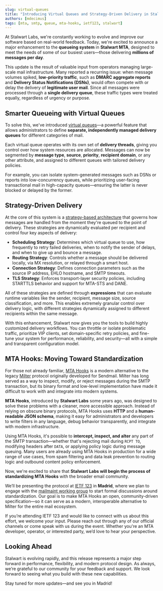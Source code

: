 ```yaml
---
slug: virtual-queues
title: "Introducing Virtual Queues and Strategy-Driven Delivery in Stalwart MTA"
authors: [mdecimus]
tags: [mta, smtp, queue, mta-hooks, ietf123, stalwart]
---
```


At Stalwart Labs, we're constantly working to evolve and improve our software based on real-world feedback. Today, we're excited to announce a major enhancement to the **queueing system** in **Stalwart MTA**, designed to meet the needs of some of our busiest users—those delivering **millions of messages per day**.

This update is the result of valuable input from operators managing large-scale mail infrastructure. Many reported a recurring issue: when message volumes spiked, **low-priority traffic**, such as **DMARC aggregate reports** and **Delivery Status Notifications (DSNs)**, would often compete with or delay the delivery of **legitimate user mail**. Since all messages were processed through a **single delivery queue**, these traffic types were treated equally, regardless of urgency or purpose.

## Smarter Queueing with Virtual Queues

To solve this, we've introduced [virtual queues](/docs/mta/outbound/queue)—a powerful feature that allows administrators to define **separate, independently managed delivery queues** for different categories of mail.

Each virtual queue operates with its own set of **delivery threads**, giving you control over how system resources are allocated. Messages can now be segmented by **message type**, **source**, **priority**, **recipient domain**, or any other attribute, and assigned to different queues with tailored delivery policies.

For example, you can isolate system-generated messages such as DSNs or reports into low-concurrency queues, while prioritizing user-facing transactional mail in high-capacity queues—ensuring the latter is never blocked or delayed by the former.

## Strategy-Driven Delivery

At the core of this system is a [strategy-based architecture](/docs/mta/outbound/strategy) that governs how messages are handled from the moment they're queued to the point of delivery. These strategies are dynamically evaluated per recipient and control four key aspects of delivery:

- **Scheduling Strategy**: Determines which virtual queue to use, how frequently to retry failed deliveries, when to notify the sender of delays, and when to give up and bounce a message.
- **Routing Strategy**: Controls whether a message should be delivered locally, via MX resolution, or relayed through a smart host.
- **Connection Strategy**: Defines connection parameters such as the source IP address, EHLO hostname, and SMTP timeouts.
- **TLS Strategy**: Enforces transport-layer security policies, including STARTTLS behavior and support for MTA-STS and DANE.

All of these strategies are defined through **expressions** that can evaluate runtime variables like the sender, recipient, message size, source classification, and more. This enables extremely granular control over delivery logic, with different strategies dynamically assigned to different recipients within the same message.

With this enhancement, Stalwart now gives you the tools to build highly customized delivery workflows. You can throttle or isolate problematic traffic, prioritize VIP clients, set domain-specific retry policies, and fine-tune your system for performance, reliability, and security—all with a simple and transparent configuration model.

## MTA Hooks: Moving Toward Standardization

For those not already familiar, [MTA Hooks](/docs/mta/filter/mtahooks) is a modern alternative to the legacy [Milter](/docs/mta/filter/milter) protocol originally developed for Sendmail. Milter has long served as a way to inspect, modify, or reject messages during the SMTP transaction, but its binary format and low-level implementation have made it difficult to work with and integrate into modern systems.

**MTA Hooks**, introduced by **Stalwart Labs** some years ago, was designed to solve these problems with a cleaner, more accessible approach. Instead of relying on obscure binary protocols, MTA Hooks uses **HTTP** and a **human-readable JSON schema**, making it easy for administrators and developers to write filters in any language, debug behavior transparently, and integrate with modern infrastructure.

Using MTA Hooks, it's possible to **intercept, inspect, and alter** any part of the SMTP transaction—whether that's rejecting mail during `RCPT TO`, modifying headers after `DATA`, or applying policy logic during message queuing. Many users are already using MTA Hooks in production for a wide range of use cases, from spam filtering and data leak prevention to routing logic and outbound content policy enforcement.

Now, we're excited to share that **Stalwart Labs will begin the process of standardizing MTA Hooks** with the broader email community.

We’ll be presenting the protocol at [IETF 123](https://www.ietf.org/meeting/123/) in **Madrid**, where we plan to engage with the [mailmaint working group](https://datatracker.ietf.org/wg/mailmaint/about/) to start formal discussions around standardization. Our goal is to make MTA Hooks an open, community-driven specification—so it can serve as a modern, interoperable alternative to Milter for the entire mail ecosystem.

If you’re attending IETF 123 and would like to connect with us about this effort, we welcome your input. Please reach out through any of our official channels or come speak with us during the event. Whether you're an MTA developer, operator, or interested party, we’d love to hear your perspective.

## Looking Ahead

Stalwart is evolving rapidly, and this release represents a major step forward in performance, flexibility, and modern protocol design. As always, we’re grateful to our community for your feedback and support. We look forward to seeing what you build with these new capabilities.

Stay tuned for more updates—and see you in Madrid!

